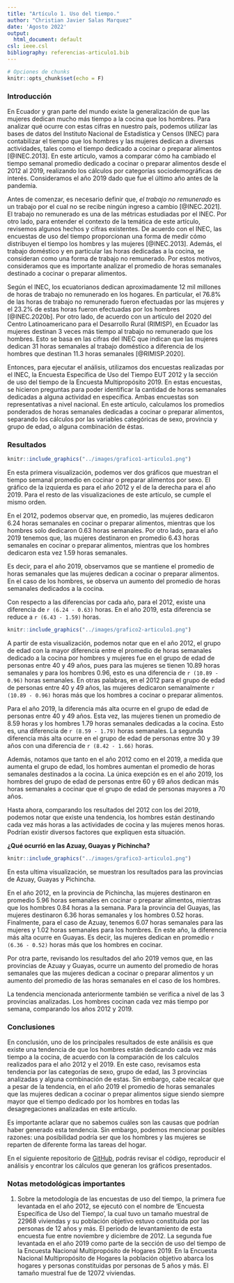 ```yaml
---
title: "Artículo 1. Uso del tiempo."
author: "Christian Javier Salas Marquez"
date: 'Agosto 2022'
output:
  html_document: default
csl: ieee.csl
bibliography: referencias-articulo1.bib
---
```


```r
# Opciones de chunks
knitr::opts_chunk$set(echo = F)
```


### Introducción


En Ecuador y gran parte del mundo existe la generalización de que las mujeres dedican mucho más tiempo a la cocina que los hombres. Para analizar qué ocurre con estas cifras en nuestro país, podemos utilizar las bases de datos del Instituto Nacional de Estadística y Censos (INEC) para contabilizar el tiempo que los hombres y las mujeres dedican a diversas actividades, tales como el tiempo dedicado a cocinar o preparar alimentos [@INEC.2013]. En este artículo, vamos a comparar cómo ha cambiado el tiempo semanal promedio dedicado a cocinar o preparar alimentos desde el 2012 al 2019, realizando los cálculos por categorías sociodemográficas de interés. Consideramos el año 2019 dado que fue el último año antes de la pandemia.

Antes de comenzar, es necesario definir que, _el trabajo no remunerado_ es un trabajo por el cual no se recibe ningún ingreso a cambio [@INEC.2021]. El trabajo no remunerado es una de las métricas estudiadas por el INEC. Por otro lado, para entender el contexto de la temática de este artículo, revisemos algunos hechos y cifras existentes. De acuerdo con el INEC, las encuestas de uso del tiempo proporcionan una forma de medir cómo distribuyen el tiempo los hombres y las mujeres [@INEC.2013]. Además, el trabajo doméstico y en particular las horas dedicadas a la cocina, se consideran como una forma de trabajo no remunerado. Por estos motivos, consideramos que es importante analizar el promedio de horas semanales destinado a cocinar o preparar alimentos.

Según el INEC, los ecuatorianos dedican aproximadamente 12 mil millones de horas de trabajo no remunerado en los hogares. En particular, el 76.8% de las horas de trabajo no remunerado fueron efectuadas por las mujeres y el 23.2% de estas horas fueron efectuadas por los hombres [@INEC.2020b]. Por otro lado, de acuerdo con un artículo del 2020 del Centro Latinoamericano para el Desarrollo Rural (RIMISP), en Ecuador las mujeres destinan 3 veces más tiempo al trabajo no remunerado que los hombres. Esto se basa en las cifras del INEC que indican que las mujeres dedican 31 horas semanales al trabajo doméstico a diferencia de los hombres que destinan 11.3 horas semanales [@RIMISP.2020].

Entonces, para ejecutar el análisis, utilizamos dos encuestas realizadas por el INEC, la Encuesta Específica de Uso del Tiempo EUT 2012 y la sección de uso del tiempo de la Encuesta Multipropósito 2019. En estas encuestas, se hicieron preguntas para poder identificar la cantidad de horas semanales dedicadas a alguna actividad en específica. Ambas encuestas son representativas a nivel nacional. En este artículo, calculamos los promedios ponderados de horas semanales dedicadas a cocinar o preparar alimentos, separando los cálculos por las variables categóricas de sexo, provincia y grupo de edad, o alguna combinación de éstas.


### Resultados

```r
knitr::include_graphics("../images/grafico1-articulo1.png")
```

En esta primera visualización, podemos ver dos gráficos que muestran el tiempo semanal promedio en cocinar o preparar alimentos por sexo. El gráfico de la izquierda es para el año 2012 y el de la derecha para el año 2019. Para el resto de las visualizaciones de este artículo, se cumple el mismo orden.

En el 2012, podemos observar que, en promedio, las mujeres dedicaron 6.24 horas semanales en cocinar o preparar alimentos, mientras que los hombres solo dedicaron 0.63 horas semanales. Por otro lado, para el año 2019 tenemos que, las mujeres destinaron en promedio 6.43 horas semanales en cocinar o preparar alimentos, mientras que los hombres dedicaron esta vez 1.59 horas semanales.

Es decir, para el año 2019, observamos que se mantiene el promedio de horas semanales que las mujeres dedican a cocinar o preparar alimentos. En el caso de los hombres, se observa un aumento del promedio de horas semanales dedicados a la cocina.

Con respecto a las diferencias por cada año, para el 2012, existe una diferencia de `r (6.24 - 0.63)` horas. En el año 2019, esta diferencia se reduce a `r (6.43 - 1.59)` horas.


```r
knitr::include_graphics("../images/grafico2-articulo1.png")
```

A partir de esta visualización, podemos notar que en el año 2012, el grupo de edad con la mayor diferencia entre el promedio de horas semanales dedicado a la cocina por hombres y mujeres fue en el grupo de edad de personas entre 40 y 49 años, pues para las mujeres se tienen 10.89 horas semanales y para los hombres 0.96, esto es una diferencia de `r (10.89 - 0.96)` horas semanales. En otras palabras, en el 2012 para el grupo de edad de personas entre 40 y 49 años, las mujeres dedicaron semanalmente `r (10.89 - 0.96)` horas más que los hombres a cocinar o preparar alimentos.

Para el año 2019, la diferencia más alta ocurre en el grupo de edad de personas entre 40 y 49 años. Esta vez, las mujeres tienen un promedio de 8.59 horas y los hombres 1.79 horas semanales dedicadas a la cocina. Esto es, una diferencia de `r (8.59 - 1.79)` horas semanales. La segunda diferencia más alta ocurre en el grupo de edad de personas entre 30 y 39 años con una diferencia de `r (8.42 - 1.66)` horas.

Además, notamos que tanto en el año 2012 como en el 2019, a medida que aumenta el grupo de edad, los hombres aumentan el promedio de horas semanales destinados a la cocina. La única exepción es en el año 2019, los hombres del grupo de edad de personas entre 60 y 69 años dedican más horas semanales a cocinar que el grupo de edad de personas mayores a 70 años. 

Hasta ahora, comparando los resultados del 2012 con los del 2019, podemos notar que existe una tendencia, los hombres están destinando cada vez más horas a las actividades de cocina y las mujeres menos horas. Podrían existir diversos factores que expliquen esta situación.


__¿Qué ocurrió en las Azuay, Guayas y Pichincha?__


```r
knitr::include_graphics("../images/grafico3-articulo1.png")
```

En esta ultima visualización, se muestran los resultados para las provincias de Azuay, Guayas y Pichincha.

En el año 2012, en la provincia de Pichincha, las mujeres destinaron en promedio 5.96 horas semanales en cocinar o preparar alimentos, mientras que los hombres 0.84 horas a la semana. Para la provincia del Guayas, las mujeres destinaron 6.36 horas semanales y los hombres 0.52 horas. Finalmente, para el caso de Azuay, tenemos 6.07 horas semanales para las mujeres y 1.02 horas semanales para los hombres. En este año, la diferencia más alta ocurre en Guayas. Es decir, las mujeres dedican en promedio `r (6.36 - 0.52)` horas más que los hombres en cocinar.

Por otra parte, revisando los resultados del año 2019 vemos que, en las provincias de Azuay y Guayas, ocurre un aumento del promedio de horas semanales que las mujeres dedican a cocinar o preparar alimentos y un aumento del promedio de las horas semanales en el caso de los hombres. 

La tendencia mencionada anteriormente también se verifica a nivel de las 3 provincias analizadas. Los hombres cocinan cada vez más tiempo por semana, comparando los años 2012 y 2019.


### Conclusiones


En conclusión, uno de los principales resultados de este análisis es que existe una tendencia de que los hombres están dedicando cada vez más tiempo a la cocina, de acuerdo con la comparación de los calculos realizados para el año 2012 y el 2019. En este caso, revisamos esta tendencia por las categorías de sexo, grupo de edad, las 3 provincias analizadas y alguna combinación de estas. Sin embargo, cabe recalcar que a pesar de la tendencia, en el año 2019 el promedio de horas semanales que las mujeres dedican a cocinar o prepar alimentos sigue siendo siempre mayor que el tiempo dedicado por los hombres en todas las desagregaciones analizadas en este artículo.

Es importante aclarar que no sabemos cuáles son las causas que podrían haber generado esta tendencia. Sin embargo, podemos mencionar posibles razones: una posibilidad podría ser que los hombres y las mujeres se reparten de diferente forma las tareas del hogar.

En el siguiente repositorio de [GitHub](https://github.com/christianjaviersalasmarquez/Articulo1_LIDE), podrás revisar el código, reproducir el análisis y encontrar los cálculos que generan los gráficos presentados.


### Notas metodológicas importantes

(1) Sobre la metodología de las encuestas de uso del tiempo, la primera fue levantada en el año 2012, se ejecutó con el nombre de 'Encuesta Específica de Uso del Tiempo', la cual tuvo un tamaño muestral de 22968 viviendas y su población objetivo estuvo constituida por las personas de 12 años y más. El periodo de levantamiento de esta encuesta fue entre noviembre y diciembre de 2012. La segunda fue levantada en el año 2019 como parte de la sección de uso del tiempo de la Encuesta Nacional Multipropósito de Hogares 2019. En la Encuesta Nacional Multipropósito de Hogares la población objetivo abarca los hogares y personas constituidas por personas de 5 años y más. El tamaño muestral fue de 12072 viviendas.










